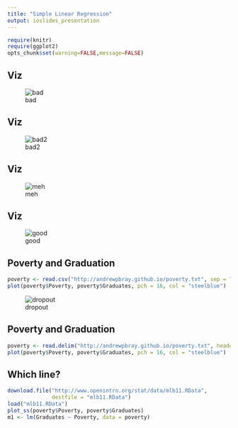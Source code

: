 ```yaml
---
title: "Simple Linear Regression"
output: ioslides_presentation
---
```


```r
require(knitr)
require(ggplot2)
opts_chunk$set(warning=FALSE,message=FALSE)
```


## Viz 

![bad](http://andrewpbray.github.io/viz-bad.PNG)


## Viz 

![bad2](http://andrewpbray.github.io/viz-bad2.PNG)


## Viz 

![meh](http://andrewpbray.github.io/viz-meh.PNG)


## Viz 

![good](http://andrewpbray.github.io/viz-good.PNG)

## Poverty and Graduation

```r
poverty <- read.csv("http://andrewpbray.github.io/poverty.txt", sep = "nt")
plot(poverty$Poverty, poverty$Graduates, pch = 16, col = "steelblue")
```

![dropout](http://www.carleton.edu/departments/educ/vote/pictures/icons/DropoutIcon.jpg)

## Poverty and Graduation

```r
poverty <- read.delim("http://andrewpbray.github.io/poverty.txt", header = TRUE)
plot(poverty$Poverty, poverty$Graduates, pch = 16, col = "steelblue")
```

## Which line?

```r
download.file("http://www.openintro.org/stat/data/mlb11.RData",
              destfile = "mlb11.RData")
load("mlb11.RData")
plot_ss(poverty$Poverty, poverty$Graduates)
m1 <- lm(Graduates ~ Poverty, data = poverty)
```

